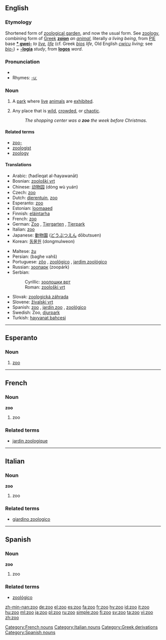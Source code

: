 {{see|zu|Zu|zū|zú|zǔ|zù|זו}}
==English==
{{wikipedia}}
===Etymology===
Shortened form of [[zoological garden]], and now the usual form. See [[zoology]], combining form of [[w:Ancient Greek|Greek]] '''[[zoion]]''' ''an [[animal]]'', literally ''a living being'', from [[w:Proto-Indo-European language|PIE]] base '''[[* gwei-]]''' ''to [[live]], [[life]]'' (cf. Greek ''[[bios]]'' ''life'', Old English ''[[cwicu]]'' ''living;'' see ''[[bio-]]'') + '''[[-logia]]''' ''study'', from '''[[logos]]''' ''word''.

===Pronunciation===
* {{IPA|/zuː/}}
* Rhymes: [[Rhymes:English:-uː|-uː]]

===Noun===
{{en-noun}}

# A [[park]] where [[live]] [[animal]]s are [[exhibit]]ed.
# {{figuratively}} Any place that is [[wild]], [[crowd]]ed, or [[chaotic]].
#:''The shopping center was a '''zoo''' the week before Christmas.''

====Related terms====
* [[zoo-]]
* [[zoologist]]
* [[zoology]]

====Translations====
{{trans-top|park where live animals are exhibited}}
* Arabic: {{ARchar|[[حديقة الحيوانات]]}} (ħadīeqat al-ħayawanāt) {{f}}
* Bosnian: [[zoološki vrt#Bosnian|zoološki vrt]] {{m}}
* Chinese: [[动物园]] (dòng wù yuán)
* Czech: [[#Czech|zoo]] {{f}}
* Dutch: [[dierentuin]], [[#Dutch|zoo]]
* Esperanto: [[#Esperanto|zoo]]
* Estonian: [[loomaaed]]
* Finnish: [[eläintarha]]
* French: [[#French|zoo]] {{m}}
* German: [[Zoo]] {{m}}, [[Tiergarten]] {{m}}, [[Tierpark]] {{m}}
* Italian: [[#Italian|zoo]] {{m}}
* Japanese: [[動物園]] ([[どうぶつえん]] dōbutsuen)
* Korean: [[동물원]] (dongmulweon)
{{trans-mid}}
* Maltese: [[żu]] {{m}}
* Persian: {{FAchar|[[باغ وحش]]}} (baghe vahš)
* Portuguese: [[zôo]] {{m}}, [[zoológico]] {{m}}, [[jardim zoológico]] {{m}}
* Russian: [[зоопарк]] (zoopárk) {{m}}
* Serbian:
*: Cyrillic: [[зоолошки врт#Serbian|зоолошки врт]] {{m}}
*: Roman: [[zoološki vrt#Serbian|zoološki vrt]] {{m}}
* Slovak: [[zoologická záhrada#Slovak|zoologická záhrada]] {{f}}
* Slovene: [[živalski vrt]] {{m}}
* Spanish: [[#Spanish|zoo]] {{m}}, [[jardín zoo]] {{m}}, [[zoológico]] {{m}}
* Swedish: Zoo, [[djurpark]]
* Turkish: [[hayvanat bahçesi]]
{{trans-bottom}}

----

==Esperanto==

===Noun===
{{eo-noun}}

# [[zoo]]

----

==French==

===Noun===
'''zoo''' {{m}}

# zoo

===Related terms===
*[[jardin zoologique]]

[[Category:French nouns]]

----

==Italian==

===Noun===
'''zoo''' {{m}}

# zoo

===Related terms===
*[[giardino zoologico]]

[[Category:Italian nouns]]

----

==Spanish==

===Noun===
'''zoo''' {{m}}

# zoo

===Related terms===
*[[zoológico]]

[[Category:Greek derivations]]
[[Category:Spanish nouns]]

[[zh-min-nan:zoo]]
[[de:zoo]]
[[el:zoo]]
[[es:zoo]]
[[fa:zoo]]
[[fr:zoo]]
[[hy:zoo]]
[[id:zoo]]
[[it:zoo]]
[[hu:zoo]]
[[ml:zoo]]
[[ja:zoo]]
[[pl:zoo]]
[[ru:zoo]]
[[simple:zoo]]
[[fi:zoo]]
[[sv:zoo]]
[[ta:zoo]]
[[vi:zoo]]
[[zh:zoo]]